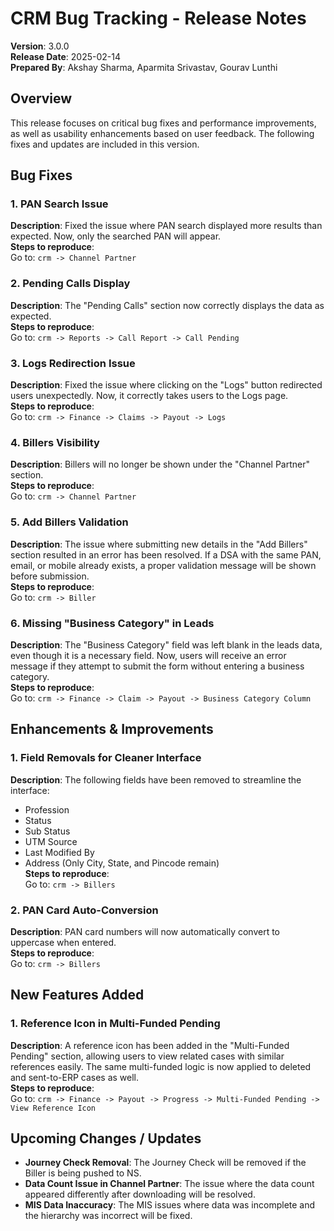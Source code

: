 # CRM Bug Tracking - Release Notes
**Version**: 3.0.0  
**Release Date**: 2025-02-14  
**Prepared By**: Akshay Sharma, Aparmita Srivastav, Gourav Lunthi
## Overview
This release focuses on critical bug fixes and performance improvements, as well as usability enhancements based on user feedback. The following fixes and updates are included in this version.

## Bug Fixes

### 1. PAN Search Issue
**Description**: Fixed the issue where PAN search displayed more results than expected. Now, only the searched PAN will appear.  
**Steps to reproduce**:  
Go to: `crm -> Channel Partner`

### 2. Pending Calls Display
**Description**: The "Pending Calls" section now correctly displays the data as expected.  
**Steps to reproduce**:  
Go to: `crm -> Reports -> Call Report -> Call Pending`

### 3. Logs Redirection Issue
**Description**: Fixed the issue where clicking on the "Logs" button redirected users unexpectedly. Now, it correctly takes users to the Logs page.  
**Steps to reproduce**:  
Go to: `crm -> Finance -> Claims -> Payout -> Logs`

### 4. Billers Visibility
**Description**: Billers will no longer be shown under the "Channel Partner" section.  
**Steps to reproduce**:  
Go to: `crm -> Channel Partner`

### 5. Add Billers Validation
**Description**: The issue where submitting new details in the "Add Billers" section resulted in an error has been resolved. If a DSA with the same PAN, email, or mobile already exists, a proper validation message will be shown before submission.  
**Steps to reproduce**:  
Go to: `crm -> Biller`

### 6. Missing "Business Category" in Leads
**Description**: The "Business Category" field was left blank in the leads data, even though it is a necessary field. Now, users will receive an error message if they attempt to submit the form without entering a business category.  
**Steps to reproduce**:  
Go to: `crm -> Finance -> Claim -> Payout -> Business Category Column`

## Enhancements & Improvements

### 1. Field Removals for Cleaner Interface
**Description**: The following fields have been removed to streamline the interface:  
- Profession  
- Status  
- Sub Status  
- UTM Source  
- Last Modified By  
- Address (Only City, State, and Pincode remain)  
**Steps to reproduce**:  
Go to: `crm -> Billers`

### 2. PAN Card Auto-Conversion
**Description**: PAN card numbers will now automatically convert to uppercase when entered.  
**Steps to reproduce**:  
Go to: `crm -> Billers`

## New Features Added

### 1. Reference Icon in Multi-Funded Pending
**Description**: A reference icon has been added in the "Multi-Funded Pending" section, allowing users to view related cases with similar references easily. The same multi-funded logic is now applied to deleted and sent-to-ERP cases as well.  
**Steps to reproduce**:  
Go to: `crm -> Finance -> Payout -> Progress -> Multi-Funded Pending -> View Reference Icon`

## Upcoming Changes / Updates
- **Journey Check Removal**: The Journey Check will be removed if the Biller is being pushed to NS.  
- **Data Count Issue in Channel Partner**: The issue where the data count appeared differently after downloading will be resolved.  
- **MIS Data Inaccuracy**: The MIS issues where data was incomplete and the hierarchy was incorrect will be fixed.